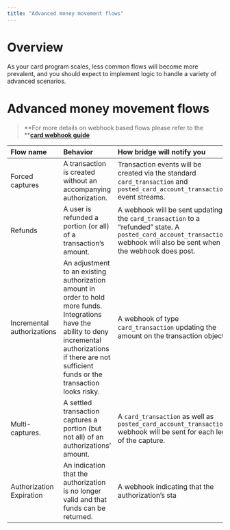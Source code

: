 ```yaml
---
title: "Advanced money movement flows"
---
```


# **Overview**

As your card program scales, less common flows will become more prevalent, and you should expect to implement logic to handle a variety of advanced scenarios.

# **Advanced money movement flows**

> **For more details on webhook based flows please refer to the **[**<u>card webhook guide</u>**](/cards/webhooks)

| **Flow name**              | **Behavior**                                                                                                                                                                                                      | **How bridge will notify you**                                                                                                                                          |
| :------------------------- | :---------------------------------------------------------------------------------------------------------------------------------------------------------------------------------------------------------------- | :---------------------------------------------------------------------------------------------------------------------------------------------------------------------- |
| Forced captures            | A transaction is created without an accompanying authorization.                                                                                                                                                   | Transaction events will be created via the standard `card_transaction` and `posted_card_account_transaction` event streams.                                             |
| Refunds                    | A user is refunded a portion (or all) of a transaction’s amount.                                                                                                                                                  | A webhook will be sent updating the `card_transaction` to a “refunded” state. A `posted_card_account_transaction` webhook will also be sent when the webhook does post. |
| Incremental authorizations | An adjustment to an existing authorization amount in order to hold more funds. Integrations have the ability to deny incremental authorizations if there are not sufficient funds or the transaction looks risky. | A webhook of type `card_transaction` updating the amount on the transaction object.                                                                                     |
| Multi-captures.            | A settled transaction captures a portion (but not all) of an authorizations’ amount.                                                                                                                              | A `card_transaction` as well as `posted_card_account_transaction` webhook will be sent for each leg of the capture.                                                     |
| Authorization Expiration   | An indication that the authorization is no longer valid and that funds can be returned.                                                                                                                           | A webhook indicating that the authorization’s sta                                                                                                                       |